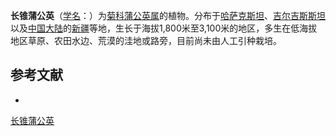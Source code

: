 {{Speciesbox
| name = 长锥蒲公英
| status = 
| status_system = 
| image =
| genus = Taraxacum
| species = longipyramidatum
| authority = Schischk.
}}

'''长锥蒲公英'''（[[学名|学名]]：{{lang|la|''Taraxacum longipyramidatum''}}）为[[菊科|菊科]][[蒲公英属|蒲公英属]]的植物。分布于[[哈萨克斯坦|哈萨克斯坦]]、[[吉尔吉斯斯坦|吉尔吉斯斯坦]]以及[[中国大陆|中国大陆]]的[[新疆|新疆]]等地，生长于海拔1,800米至3,100米的地区，多生在低海拔地区草原、农田水边、荒漠的洼地或路旁，目前尚未由人工引种栽培。

== 参考文献 ==
<div class="references-small">
* {{cite web| url =http://www.bioinfo.cn/db05/KmzwSpecies.php?action=view&id=5668| title =长锥蒲公英| work =《中国高等植物数据库全库》| publisher =中国科学院微生物研究所| author =昆明植物研究所| accessdate =2009-02-25| deadurl =yes| archiveurl =https://web.archive.org/web/20160305032956/http://www.bioinfo.cn/db05/KmzwSpecies.php?action=view&id=5668| archivedate =2016-03-05}}
</div>
{{Taxonbar|from=Q15231950}}

[[Category:蒲公英属|长锥蒲公英]]


{{植物小作品}}